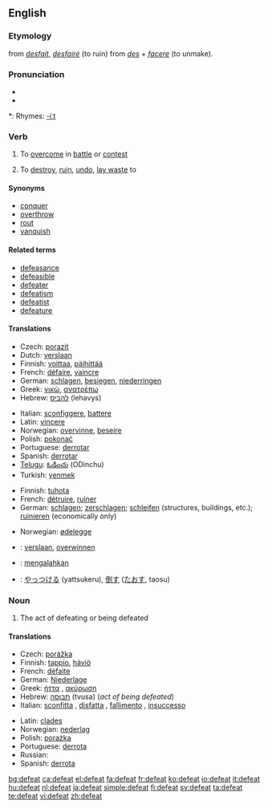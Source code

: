 ==English==

===Etymology===
from {{OF.}} ''[[desfait]]'', ''[[desfairé]]'' (to ruin) from {{L.}} ''[[des]]'' + ''[[facere]]'' (to unmake).

===Pronunciation===
* {{IPA|/dɪ'fiːt/}}
* {{audio|en-us-defeat.ogg|Audio (US)}}

*: Rhymes: [[Rhymes:English:-iːt|-iːt]]

===Verb===
{{en-verb}}

# {{transitive}} To [[overcome]] in [[battle]] or [[contest]]
# {{transitive}} To [[destroy]], [[ruin]], [[undo]], [[lay waste]] to

====Synonyms====
* [[conquer]]
* [[overthrow]]
* [[rout]]
* [[vanquish]]

====Related terms====
* [[defeasance]]
* [[defeasible]]
* [[defeater]]
* [[defeatism]]
* [[defeatist]]
* [[defeature]]

====Translations====
{{trans-top|to overcome in battle or contest}}
* Czech: [[porazit]]
* Dutch: [[verslaan]]
* Finnish: [[voittaa]], [[päihittää]]
* French: [[défaire]], [[vaincre]]
* German: [[schlagen]], [[besiegen]], [[niederringen]]
* Greek: [[νικώ]], [[ανατρέπω]]
* Hebrew: [[להביס]] (lehavys)
{{trans-mid}}
* Italian: [[sconfiggere]], [[battere]]
* Latin: [[vincere]]
* Norwegian: [[overvinne]], [[beseire]]
* Polish: [[pokonać]]
* Portuguese: [[derrotar]]
* Spanish: [[derrotar]]
* [[Telugu]]:  [[ఓడించు]] (ODinchu)
* Turkish: [[yenmek]]
{{trans-bottom}}

{{trans-top|to destroy}}
* Finnish: [[tuhota]]
* French: [[détruire]], [[ruiner]]
* German: [[schlagen]]; [[zerschlagen]]; [[schleifen]] (structures, buildings, etc.); [[ruinieren]] (economically only)
{{trans-mid}}
* Norwegian: [[ødelegge]]
{{trans-bottom}}

{{checktrans-top}}
* {{ttbc|Dutch}}: [[verslaan]], [[overwinnen]]
* {{ttbc|Indonesian}}: [[mengalahkan]]
* {{ttbc|Japanese}}: [[やっつける]] (yattsukeru), [[倒す]] ([[たおす]], taosu)
{{trans-bottom}}

===Noun===
{{en-noun}}

# The act of defeating or being defeated

====Translations====
{{trans-top|the act of defeating or being defeated}}
* Czech: [[porážka]] {{f}}
* Finnish: [[tappio]], [[häviö]]
* French: [[défaite]] {{f}}
* German: [[Niederlage]] {{f}}
* Greek: [[ήττα]] {{f}}, [[ακύρωση]] {{f}}
* Hebrew: [[תבוסה]] (tvusa) {{f}} (''act of being defeated'')
* Italian: [[sconfitta]] {{f}}, [[disfatta]] {{f}}, [[fallimento]] {{m}}, [[insuccesso]] {{m}}
{{trans-mid}}
* Latin: [[clades]] {{f}}
* Norwegian: [[nederlag]]
* Polish: [[porażka]] {{f}}
* Portuguese: [[derrota]] {{f}}
* Russian: {{t|ru|поражение|n|tr=poražénije}}
* Spanish: [[derrota]] {{f}}
{{trans-bottom}}

[[bg:defeat]]
[[ca:defeat]]
[[el:defeat]]
[[fa:defeat]]
[[fr:defeat]]
[[ko:defeat]]
[[io:defeat]]
[[it:defeat]]
[[hu:defeat]]
[[nl:defeat]]
[[ja:defeat]]
[[simple:defeat]]
[[fi:defeat]]
[[sv:defeat]]
[[ta:defeat]]
[[te:defeat]]
[[vi:defeat]]
[[zh:defeat]]